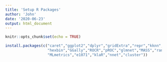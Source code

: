 ```yaml
---
title: 'Setup R Packages'
author: 'John'
date: '2020-06-23'
output: html_document
---
```


```r
knitr::opts_chunk$set(echo = TRUE)

install.packages(c("caret","ggplot2","dplyr","gridExtra","repr","kknn",
                   "hexbin","GGally","ROCR","pROC","glmnet","MASS","randomForest",
                   "MLmetrics","e1071","klaR","nnet","cluster"))
```
